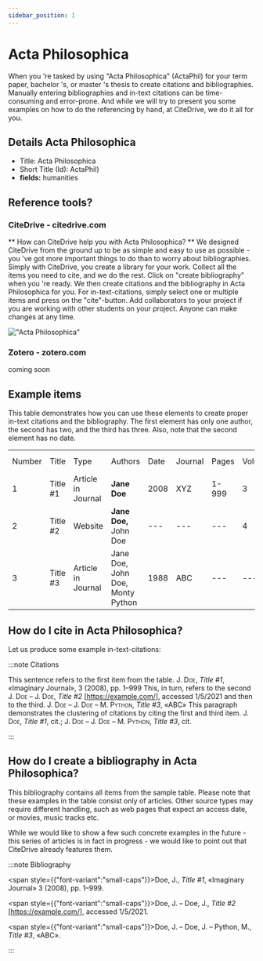 ```yaml
---
sidebar_position: 1
---
```


# Acta Philosophica

When you 're tasked by using "Acta Philosophica" (ActaPhil) for your term paper, bachelor 's, or master 's thesis to create citations and bibliographies.
Manually entering bibliographies and in-text citations can be time-consuming and error-prone. And while we will try to present you some examples on how to do the referencing by hand, at CiteDrive, we do it all for you.

## Details  Acta Philosophica
* Title: Acta Philosophica
* Short Title (Id): ActaPhil)
* **fields:** humanities

## Reference tools?
### CiteDrive - citedrive.com
** How can CiteDrive help you with Acta Philosophica? **
We designed CiteDrive from the ground up to be as simple and easy to use as possible - you 've got more important things to do than to worry about bibliographies. Simply with CiteDrive, you create a library for your work. Collect all the items you need to cite, and we do the rest. Click on "create bibliography" when you 're ready. We then create citations and the bibliography in Acta Philosophica for you. For in-text-citations, simply select one or multiple items and press on the "cite"-button. Add collaborators to your project if you are working with other students on your project. Anyone can make changes at any time.


!["Acta Philosophica"](images/acta-philosophica.svg "Choose Acta Philosophica in the CiteDrive App")

### Zotero - zotero.com

coming soon

## Example items

This table demonstrates how you can use these elements to create proper in-text citations and the bibliography. The first element has only one author, the second has two, and the third has three. Also, note that the second element has no date.


<table>
  <tr>
   <td>Number
   </td>
   <td>Title
   </td>
   <td>Type
   </td>
   <td>Authors
   </td>
   <td>Date
   </td>
   <td>Journal
   </td>
   <td>Pages
   </td>
   <td>Volume
   </td>
   <td>Issue
   </td>
   <td>Access Date
   </td>
  </tr>
  <tr>
   <td>1
   </td>
   <td>Title #1
   </td>
   <td>Article in Journal
   </td>
   <td><strong>Jane Doe</strong>
   </td>
   <td>2008
   </td>
   <td>XYZ
   </td>
   <td>1-999
   </td>
   <td>3
   </td>
   <td>2
   </td>
   <td>--
   </td>
  </tr>
  <tr>
   <td>
2
   </td>
   <td>Title #2
   </td>
   <td>Website
   </td>
   <td><strong>Jane Doe, </strong>John Doe
   </td>
   <td>---
   </td>
   <td>---
   </td>
   <td>---
   </td>
   <td>4
   </td>
   <td>---
   </td>
   <td>2020-05-01
   </td>
  </tr>
  <tr>
   <td>3
   </td>
   <td>Title #3
   </td>
   <td>Article in Journal
   </td>
   <td>Jane Doe, John Doe, Monty Python
   </td>
   <td>1988
   </td>
   <td>ABC
   </td>
   <td>---
   </td>
   <td>---
   </td>
   <td>16
   </td>
   <td>---
   </td>
  </tr>
</table>



## How do I cite in  Acta Philosophica?

Let us produce some example in-text-citations:

:::note Citations


This sentence refers to the first item from the table. <span style="font-variant:small-caps;">J. Doe</span>, <i>Title #1</i>, «Imaginary Journal», 3 (2008), pp. 1–999 This, in turn, refers to the second <span style="font-variant:small-caps;">J. Doe – J. Doe</span>, <i>Title #2</i> [https://example.com/], accessed 1/5/2021
and then to the third.  <span style="font-variant:small-caps;">J. Doe – J. Doe – M. Python</span>, <i>Title #3</i>, «ABC»
This paragraph demonstrates the clustering of citations by citing the first and third item. <span style="font-variant:small-caps;">J. Doe</span>, <i>Title #1</i>, cit.; <span style="font-variant:small-caps;">J. Doe – J. Doe – M. Python</span>, <i>Title #3</i>, cit.

:::

## How do I create a bibliography in Acta Philosophica?

This bibliography contains all items from the sample table. Please note that these examples in the table consist only of articles. Other source types may require different handling, such as web pages that expect an access date, or movies, music tracks etc.

While we would like to show a few such concrete examples in the future - this series of articles is in fact in progress - we would like to point out that CiteDrive already features them.

:::note Bibliography

<span style={{"font-variant":"small-caps"}}>Doe, J.</span>, <i>Title #1</i>, «Imaginary Journal» 3 (2008), pp. 1–999.

<span style={{"font-variant":"small-caps"}}>Doe, J. – Doe, J.</span>, <i>Title #2</i> [https://example.com/], accessed 1/5/2021.

<span style={{"font-variant":"small-caps"}}>Doe, J. – Doe, J. – Python, M.</span>, <i>Title #3</i>, «ABC».



:::


        